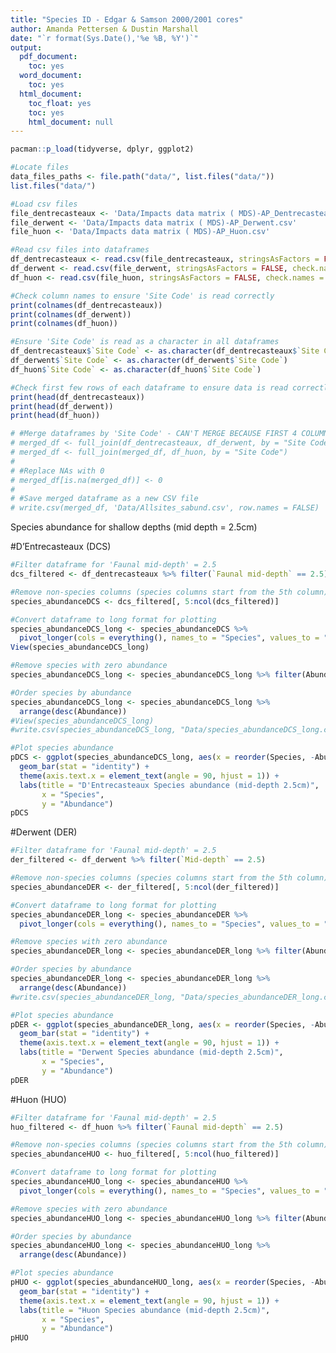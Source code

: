 ```yaml
---
title: "Species ID - Edgar & Samson 2000/2001 cores"
author: Amanda Pettersen & Dustin Marshall
date: "`r format(Sys.Date(),'%e %B, %Y')`"
output:
  pdf_document:
    toc: yes
  word_document:
    toc: yes
  html_document:
    toc_float: yes
    toc: yes
    html_document: null
---
```


```r
pacman::p_load(tidyverse, dplyr, ggplot2)
```

```r
#Locate files
data_files_paths <- file.path("data/", list.files("data/"))
list.files("data/") 
```

```r
#Load csv files
file_dentrecasteaux <- 'Data/Impacts data matrix ( MDS)-AP_Dentrecasteaux.csv'
file_derwent <- 'Data/Impacts data matrix ( MDS)-AP_Derwent.csv'
file_huon <- 'Data/Impacts data matrix ( MDS)-AP_Huon.csv'

#Read csv files into dataframes
df_dentrecasteaux <- read.csv(file_dentrecasteaux, stringsAsFactors = FALSE, check.names = FALSE)
df_derwent <- read.csv(file_derwent, stringsAsFactors = FALSE, check.names = FALSE)
df_huon <- read.csv(file_huon, stringsAsFactors = FALSE, check.names = FALSE)

#Check column names to ensure 'Site Code' is read correctly
print(colnames(df_dentrecasteaux))
print(colnames(df_derwent))
print(colnames(df_huon))

#Ensure 'Site Code' is read as a character in all dataframes
df_dentrecasteaux$`Site Code` <- as.character(df_dentrecasteaux$`Site Code`)
df_derwent$`Site Code` <- as.character(df_derwent$`Site Code`)
df_huon$`Site Code` <- as.character(df_huon$`Site Code`)

#Check first few rows of each dataframe to ensure data is read correctly
print(head(df_dentrecasteaux))
print(head(df_derwent))
print(head(df_huon))

# #Merge dataframes by 'Site Code' - CAN'T MERGE BECAUSE FIRST 4 COLUMN NAMES ARE DIFFERENT
# merged_df <- full_join(df_dentrecasteaux, df_derwent, by = "Site Code")
# merged_df <- full_join(merged_df, df_huon, by = "Site Code")
# 
# #Replace NAs with 0
# merged_df[is.na(merged_df)] <- 0
# 
# #Save merged dataframe as a new CSV file
# write.csv(merged_df, 'Data/Allsites_sabund.csv', row.names = FALSE)
```

Species abundance for shallow depths (mid depth = 2.5cm)

#D'Entrecasteaux (DCS)
```r
#Filter dataframe for 'Faunal mid-depth' = 2.5
dcs_filtered <- df_dentrecasteaux %>% filter(`Faunal mid-depth` == 2.5)

#Remove non-species columns (species columns start from the 5th column)
species_abundanceDCS <- dcs_filtered[, 5:ncol(dcs_filtered)]

#Convert dataframe to long format for plotting
species_abundanceDCS_long <- species_abundanceDCS %>%
  pivot_longer(cols = everything(), names_to = "Species", values_to = "Abundance")
View(species_abundanceDCS_long)

#Remove species with zero abundance
species_abundanceDCS_long <- species_abundanceDCS_long %>% filter(Abundance > 0)

#Order species by abundance
species_abundanceDCS_long <- species_abundanceDCS_long %>%
  arrange(desc(Abundance))
#View(species_abundanceDCS_long)
#write.csv(species_abundanceDCS_long, "Data/species_abundanceDCS_long.csv")

#Plot species abundance
pDCS <- ggplot(species_abundanceDCS_long, aes(x = reorder(Species, -Abundance), y = Abundance)) +
  geom_bar(stat = "identity") +
  theme(axis.text.x = element_text(angle = 90, hjust = 1)) +
  labs(title = "D'Entrecasteaux Species abundance (mid-depth 2.5cm)",
       x = "Species",
       y = "Abundance")
pDCS
```

#Derwent (DER)
```r
#Filter dataframe for 'Faunal mid-depth' = 2.5
der_filtered <- df_derwent %>% filter(`Mid-depth` == 2.5)

#Remove non-species columns (species columns start from the 5th column)
species_abundanceDER <- der_filtered[, 5:ncol(der_filtered)]

#Convert dataframe to long format for plotting
species_abundanceDER_long <- species_abundanceDER %>%
  pivot_longer(cols = everything(), names_to = "Species", values_to = "Abundance")

#Remove species with zero abundance
species_abundanceDER_long <- species_abundanceDER_long %>% filter(Abundance > 0)

#Order species by abundance
species_abundanceDER_long <- species_abundanceDER_long %>%
  arrange(desc(Abundance))
#write.csv(species_abundanceDER_long, "Data/species_abundanceDER_long.csv")

#Plot species abundance
pDER <- ggplot(species_abundanceDER_long, aes(x = reorder(Species, -Abundance), y = Abundance)) +
  geom_bar(stat = "identity") +
  theme(axis.text.x = element_text(angle = 90, hjust = 1)) +
  labs(title = "Derwent Species abundance (mid-depth 2.5cm)",
       x = "Species",
       y = "Abundance")
pDER
```

#Huon (HUO)
```r
#Filter dataframe for 'Faunal mid-depth' = 2.5
huo_filtered <- df_huon %>% filter(`Faunal mid-depth` == 2.5)

#Remove non-species columns (species columns start from the 5th column)
species_abundanceHUO <- huo_filtered[, 5:ncol(huo_filtered)]

#Convert dataframe to long format for plotting
species_abundanceHUO_long <- species_abundanceHUO %>%
  pivot_longer(cols = everything(), names_to = "Species", values_to = "Abundance")

#Remove species with zero abundance
species_abundanceHUO_long <- species_abundanceHUO_long %>% filter(Abundance > 0)

#Order species by abundance
species_abundanceHUO_long <- species_abundanceHUO_long %>%
  arrange(desc(Abundance))

#Plot species abundance
pHUO <- ggplot(species_abundanceHUO_long, aes(x = reorder(Species, -Abundance), y = Abundance)) +
  geom_bar(stat = "identity") +
  theme(axis.text.x = element_text(angle = 90, hjust = 1)) +
  labs(title = "Huon Species abundance (mid-depth 2.5cm)",
       x = "Species",
       y = "Abundance")
pHUO
```

```r


```